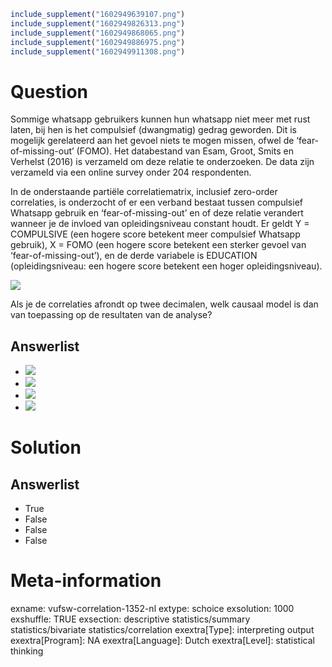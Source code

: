 ```r
include_supplement("1602949639107.png")
include_supplement("1602949826313.png")
include_supplement("1602949868065.png")
include_supplement("1602949886975.png")
include_supplement("1602949911308.png")
```

Question
========
Sommige whatsapp gebruikers kunnen hun whatsapp niet meer met rust
laten, bij hen is het compulsief (dwangmatig) gedrag geworden. Dit is
mogelijk gerelateerd aan het gevoel niets te mogen missen, ofwel de
‘fear-of-missing-out’ (FOMO). Het databestand van Esam, Groot, Smits en
Verhelst (2016) is verzameld om deze relatie te onderzoeken. De data
zijn verzameld via een online survey onder 204 respondenten.  
  
In de onderstaande partiële correlatiematrix, inclusief zero-order
correlaties, is onderzocht of er een verband bestaat tussen compulsief
Whatsapp gebruik en ‘fear-of-missing-out’ en of deze relatie verandert
wanneer je de invloed van opleidingsniveau constant houdt. Er geldt Y =
COMPULSIVE (een hogere score betekent meer compulsief Whatsapp gebruik),
X = FOMO (een hogere score betekent een sterker gevoel van
‘fear-of-missing-out’), en de derde variabele is EDUCATION
(opleidingsniveau: een hogere score betekent een hoger
opleidingsniveau).  
  
![](1602949639107.png)
  
Als je de correlaties afrondt op twee decimalen, welk causaal model is
dan van toepassing op de resultaten van de analyse?

Answerlist
----------
* ![](1602949826313.png)
* ![](1602949868065.png)
* ![](1602949886975.png)
* ![](1602949911308.png)

Solution
========










Answerlist
----------
* True
* False
* False
* False

Meta-information
================
exname: vufsw-correlation-1352-nl
extype: schoice
exsolution: 1000
exshuffle: TRUE
exsection: descriptive statistics/summary statistics/bivariate statistics/correlation
exextra[Type]: interpreting output
exextra[Program]: NA
exextra[Language]: Dutch
exextra[Level]: statistical thinking

